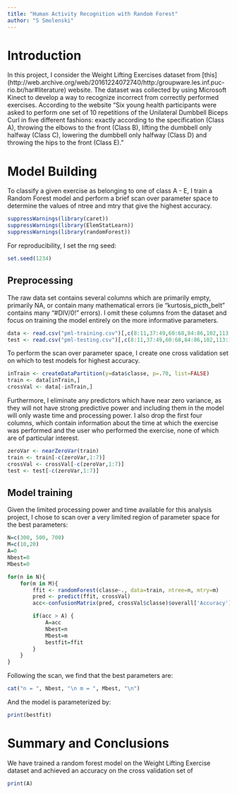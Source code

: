 ```yaml
---
title: "Human Activity Recognition with Random Forest"
author: "S Smolenski"
---
```


# Introduction

In this project, I consider the Weight Lifting Exercises dataset from [this] (http://web.archive.org/web/20161224072740/http:/groupware.les.inf.puc-rio.br/har#literature) website. The dataset was collected by using Microsoft Kinect to develop a way to recognize incorrect from correctly performed exercises. According to the website "Six young health participants were asked to perform one set of 10 repetitions of the Unilateral Dumbbell Biceps Curl in five different fashions: exactly according to the specification (Class A), throwing the elbows to the front (Class B), lifting the dumbbell only halfway (Class C), lowering the dumbbell only halfway (Class D) and throwing the hips to the front (Class E)."

# Model Building

To classify a given exercise as belonging to one of class A - E, I train a Random Forest model and perform a brief scan over parameter space to determine the values of ntree and mtry that give the highest accuracy.

```r
suppressWarnings(library(caret))
suppressWarnings(library(ElemStatLearn))
suppressWarnings(library(randomForest))
```

For reproducibility, I set the rng seed:

```r
set.seed(1234)
```

## Preprocessing

The raw data set contains several columns which are primarily empty, primarily NA, or contain many mathematical errors (ie "kurtosis_picth_belt" contains many "#DIV/0!" errors). I omit these columns from the dataset and focus on training the model entirely on the more informative parameters.

```r
data <- read.csv("pml-training.csv")[,c(8:11,37:49,60:68,84:86,102,113:124,140,151:160)]
test <- read.csv("pml-testing.csv")[,c(8:11,37:49,60:68,84:86,102,113:124,140,151:160)]
```

To perform the scan over parameter space, I create one cross validation set on which to test models for highest accuracy.

```r
inTrain <- createDataPartition(y=data$classe, p=.70, list=FALSE)
train <- data[inTrain,]
crossVal <- data[-inTrain,]
```

Furthermore, I eliminate any predictors which have near zero variance, as they will not have strong predictive power and including them in the model will only waste time and processing power. I also drop the first four columns, which contain information about the time at which the exercise was performed and the user who performed the exercise, none of which are of particular interest.

```r
zeroVar <- nearZeroVar(train)
train <- train[-c(zeroVar,1:7)]
crossVal <- crossVal[-c(zeroVar,1:7)]
test <- test[-c(zeroVar,1:7)]
```

## Model training

Given the limited processing power and time available for this analysis project, I chose to scan over a very limited region of parameter space for the best parameters:

```r
N=c(300, 500, 700)
M=c(10,20)
A=0
Nbest=0
Mbest=0

for(n in N){
    for(m in M){
        ffit <- randomForest(classe~., data=train, ntree=n, mtry=m)
        pred <- predict(ffit, crossVal)
        acc<-confusionMatrix(pred, crossVal$classe)$overall['Accuracy']

        if(acc > A) {
            A=acc
            Nbest=n
            Mbest=m
            bestfit=ffit
        }
    }
}
```

Following the scan, we find that the best parameters are:

```r
cat("n = ", Nbest, "\n m = ", Mbest, "\n")
```

And the model is parameterized by:

```r
print(bestfit)
```

# Summary and Conclusions

We have trained a random forest model on the Weight Lifting Exercise dataset and achieved an accuracy on the cross validation set of 

```r
print(A)
```